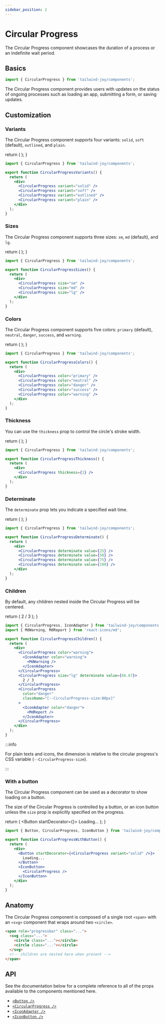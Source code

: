 ```yaml
---
sidebar_position: 2
---
```


# Circular Progress

The Circular Progress component showcases the duration of a process or an indefinite wait period.

## Basics

```jsx
import { CircularProgress } from 'tailwind-joy/components';
```

The Circular Progress component provides users with updates on the status of ongoing processes such as loading an app, submitting a form, or saving updates.

## Customization

### Variants

The Circular Progress component supports four variants: `solid`, `soft` (default), `outlined`, and `plain`.

  return (
    <DisplayStand>
      <CircularProgress variant="solid" />
      <CircularProgress variant="soft" />
      <CircularProgress variant="outlined" />
      <CircularProgress variant="plain" />
    </DisplayStand>
  );
}

<CircularProgressVariants />

```jsx
import { CircularProgress } from 'tailwind-joy/components';

export function CircularProgressVariants() {
  return (
    <div>
      <CircularProgress variant="solid" />
      <CircularProgress variant="soft" />
      <CircularProgress variant="outlined" />
      <CircularProgress variant="plain" />
    </div>
  );
}
```

### Sizes

The Circular Progress component supports three sizes: `sm`, `md` (default), and `lg`.

  return (
    <DisplayStand>
      <CircularProgress size="sm" />
      <CircularProgress size="md" />
      <CircularProgress size="lg" />
    </DisplayStand>
  );
}

<CircularProgressSizes />

```jsx
import { CircularProgress } from 'tailwind-joy/components';

export function CircularProgressSizes() {
  return (
    <div>
      <CircularProgress size="sm" />
      <CircularProgress size="md" />
      <CircularProgress size="lg" />
    </div>
  );
}
```

### Colors

The Circular Progress component supports five colors: `primary` (default), `neutral`, `danger`, `success`, and `warning`.

  return (
    <DisplayStand>
      <CircularProgress color="primary" />
      <CircularProgress color="neutral" />
      <CircularProgress color="danger" />
      <CircularProgress color="success" />
      <CircularProgress color="warning" />
    </DisplayStand>
  );
}

<CircularProgressColors />

```jsx
import { CircularProgress } from 'tailwind-joy/components';

export function CircularProgressColors() {
  return (
    <div>
      <CircularProgress color="primary" />
      <CircularProgress color="neutral" />
      <CircularProgress color="danger" />
      <CircularProgress color="success" />
      <CircularProgress color="warning" />
    </div>
  );
}
```

### Thickness

You can use the `thickness` prop to control the circle's stroke width.

  return (
    <DisplayStand>
      <CircularProgress thickness={1} />
    </DisplayStand>
  );
}

<CircularProgressThickness />

```jsx
import { CircularProgress } from 'tailwind-joy/components';

export function CircularProgressThickness() {
  return (
    <div>
      <CircularProgress thickness={1} />
    </div>
  );
}
```

### Determinate

The `determinate` prop lets you indicate a specified wait time.

  return (
    <DisplayStand>
      <CircularProgress determinate value={25} />
      <CircularProgress determinate value={50} />
      <CircularProgress determinate value={75} />
      <CircularProgress determinate value={100} />
    </DisplayStand>
  );
}

<CircularProgressDeterminate />

```jsx
import { CircularProgress } from 'tailwind-joy/components';

export function CircularProgressDeterminate() {
  return (
    <div>
      <CircularProgress determinate value={25} />
      <CircularProgress determinate value={50} />
      <CircularProgress determinate value={75} />
      <CircularProgress determinate value={100} />
    </div>
  );
}
```

### Children

By default, any children nested inside the Circular Progress will be centered.


  return (
    <DisplayStand>
      <CircularProgress color="warning">
        <IconAdapter color="warning">
          <MdWarning />
        </IconAdapter>
      </CircularProgress>
      <CircularProgress size="lg" determinate value={66.67}>
        2 / 3
      </CircularProgress>
      <CircularProgress
        color="danger"
        className="[--CircularProgress-size:80px]"
      >
        <IconAdapter color="danger">
          <MdReport />
        </IconAdapter>
      </CircularProgress>
    </DisplayStand>
  );
}

<CircularProgressChildren />

```jsx
import { CircularProgress, IconAdapter } from 'tailwind-joy/components';
import { MdWarning, MdReport } from 'react-icons/md';

export function CircularProgressChildren() {
  return (
    <div>
      <CircularProgress color="warning">
        <IconAdapter color="warning">
          <MdWarning />
        </IconAdapter>
      </CircularProgress>
      <CircularProgress size="lg" determinate value={66.67}>
        2 / 3
      </CircularProgress>
      <CircularProgress
        color="danger"
        className="[--CircularProgress-size:80px]"
      >
        <IconAdapter color="danger">
          <MdReport />
        </IconAdapter>
      </CircularProgress>
    </div>
  );
}
```

:::info

For plain texts and icons, the dimension is relative to the circular progress's CSS variable (`--CircularProgress-size`).

:::

### With a button

The Circular Progress component can be used as a decorator to show loading on a button.

The size of the Circular Progress is controlled by a button, or an icon button unless the `size` prop is explicitly specified on the progress.

  return (
    <DisplayStand>
      <Button startDecorator={<CircularProgress variant="solid" />}>
        Loading...
      </Button>
      <IconButton>
        <CircularProgress />
      </IconButton>
    </DisplayStand>
  );
}

<CircularProgressWithButton />

```jsx
import { Button, CircularProgress, IconButton } from 'tailwind-joy/components';

export function CircularProgressWithButton() {
  return (
    <div>
      <Button startDecorator={<CircularProgress variant="solid" />}>
        Loading...
      </Button>
      <IconButton>
        <CircularProgress />
      </IconButton>
    </div>
  );
}
```

## Anatomy

The Circular Progress component is composed of a single root `<span>` with an `<svg>` component that wraps around two `<circle>`.

```html
<span role="progressbar" class="...">
  <svg class="...">
    <circle class="..."></circle>
    <circle class="..."></circle>
  </svg>
  <!-- children are nested here when present -->
</span>
```

## API

See the documentation below for a complete reference to all of the props available to the components mentioned here.

- [`<Button />`](../apis/button)
- [`<CircularProgress />`](../apis/circular-progress)
- [`<IconAdapter />`](../apis/icon-adapter)
- [`<IconButton />`](../apis/icon-button)

